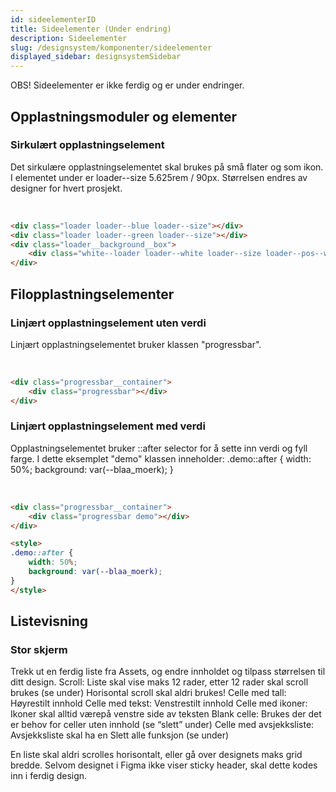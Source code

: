 ```yaml
---
id: sideelementerID
title: Sideelementer (Under endring)
description: Sideelementer
slug: /designsystem/komponenter/sideelementer
displayed_sidebar: designsystemSidebar
---
```


OBS! Sideelementer er ikke ferdig og er under endringer.

## Opplastningsmoduler og elementer

### Sirkulært opplastningselement
Det sirkulære opplastningselementet skal brukes på små flater og som ikon.
I elementet under er loader--size 5.625rem / 90px. Størrelsen endres av designer for hvert prosjekt.

<div class="loader loader--blue loader--size"></div>
<div class="loader loader--green loader--size"></div>
<div class="loader__background__box">
    <div class="white--loader loader--white loader--size loader--pos--white"></div>
</div>
<br/>

```markdown
<div class="loader loader--blue loader--size"></div>
<div class="loader loader--green loader--size"></div>
<div class="loader__background__box">
    <div class="white--loader loader--white loader--size loader--pos--white"></div>
</div>
```


## Filopplastningselementer

### Linjært opplastningselement uten verdi
Linjært opplastningselementet bruker klassen "progressbar".

<div class="progressbar__container">
    <div class="progressbar"></div>
</div>
<br/>

```markdown
<div class="progressbar__container">
    <div class="progressbar"></div>
</div>
```

### Linjært opplastningselement med verdi
Opplastningselementet bruker ::after selector for å sette inn verdi og fyll farge.
I dette eksemplet "demo" klassen inneholder: .demo::after {
width: 50%;
background: var(--blaa_moerk);
}

<div class="progressbar__container">
    <div class="progressbar demo"></div>
</div>
<br/>

```markdown
<div class="progressbar__container">
    <div class="progressbar demo"></div>
</div>

<style>
.demo::after {
    width: 50%;
    background: var(--blaa_moerk);
}
</style>
```

## Listevisning

### Stor skjerm
Trekk ut en ferdig liste fra Assets, og endre innholdet og tilpass størrelsen til ditt design.
Scroll: Liste skal vise maks 12 rader, etter 12 rader skal scroll brukes (se under)
Horisontal scroll skal aldri brukes!
Celle med tall: Høyrestilt innhold
Celle med tekst: Venstrestilt innhold
Celle med ikoner:  Ikoner skal alltid værepå venstre side av teksten
Blank celle: Brukes der det er behov for celler uten innhold (se “slett” under)
Celle med avsjekksliste: Avsjekksliste skal ha en Slett alle funksjon (se under)

En liste skal aldri scrolles horisontalt, eller gå over designets maks grid bredde.
Selvom designet i Figma ikke viser sticky header, skal dette kodes inn i ferdig design.

